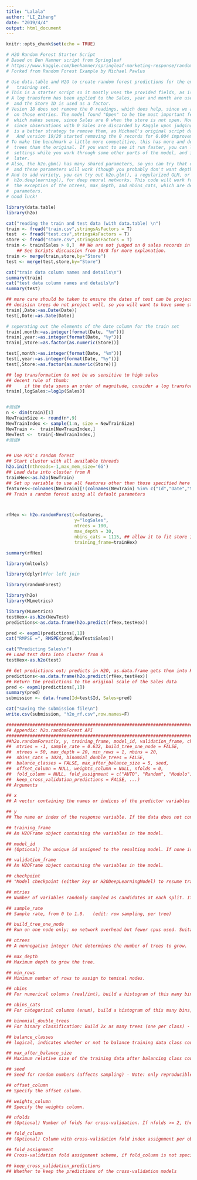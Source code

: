```yaml
---
title: "Lalala"
author: "LI_Ziheng"
date: "2019/4/4"
output: html_document
---
```


```r
knitr::opts_chunk$set(echo = TRUE)
```

```r

# H2O Random Forest Starter Script
# Based on Ben Hamner script from Springleaf
# https://www.kaggle.com/benhamner/springleaf-marketing-response/random-forest-example
# Forked from Random Forest Example by Michael Pawlus

# Use data.table and H2O to create random forest predictions for the entire
#   training set.
# This is a starter script so it mostly uses the provided fields, as is.
# A log transform has been applied to the Sales, year and month are used,
#  and the Store ID is used as a factor.
# Vesion 18 does not remove the 0 readings, which does help, since we are not judged
#  on those entries. The model found "Open" to be the most important feature,
#  which makes sense, since Sales are 0 when the store is not open. However, 
#  since observations with 0 Sales are discarded by Kaggle upon judging, it
#  is a better strategy to remove them, as Michael's original script does.
#   And version 19/20 started removing the 0 records for 0.004 improvement. 
# To make the benchmark a little more competitive, this has more and deeper 
#  trees than the original. If you want to see it run faster, you can lower those
#  settings while you work through some other parts of the model, and increase them
#  later.
# Also, the h2o.gbm() has many shared parameters, so you can try that out as well,
#  and these parameters will work (though you probably don't want depth 30 for GBM).
# And to add variety, you can try out h2o.glm(), a regularized GLM, or 
#  h2o.deeplearning(), for deep neural networks. This code will work for either with
#  the exception of the ntrees, max_depth, and nbins_cats, which are decision tree
#  parameters.
# Good luck!

library(data.table)  
library(h2o)

cat("reading the train and test data (with data.table) \n")
train <- fread("train.csv",stringsAsFactors = T)
test  <- fread("test.csv",stringsAsFactors = T)
store <- fread("store.csv",stringsAsFactors = T)
train <- train[Sales > 0,]  ## We are not judged on 0 sales records in test set
    ## See Scripts discussion from 10/8 for more explanation.
train <- merge(train,store,by="Store")
test <- merge(test,store,by="Store")

cat("train data column names and details\n")
summary(train)
cat("test data column names and details\n")
summary(test)

## more care should be taken to ensure the dates of test can be projected from train
## decision trees do not project well, so you will want to have some strategy here, if using the dates
train[,Date:=as.Date(Date)]
test[,Date:=as.Date(Date)]

# seperating out the elements of the date column for the train set
train[,month:=as.integer(format(Date, "%m"))]
train[,year:=as.integer(format(Date, "%y"))]
train[,Store:=as.factor(as.numeric(Store))]

test[,month:=as.integer(format(Date, "%m"))]
test[,year:=as.integer(format(Date, "%y"))]
test[,Store:=as.factor(as.numeric(Store))]

## log transformation to not be as sensitive to high sales
## decent rule of thumb: 
##     if the data spans an order of magnitude, consider a log transform
train[,logSales:=log1p(Sales)]


#测试#
n <- dim(train)[1]
NewTrainSize <- round(n*.9)
NewTrainIndex <- sample(1:n, size = NewTrainSize)
NewTrain <-  train[NewTrainIndex,]
NewTest <-  train[-NewTrainIndex,]
#测试#


## Use H2O's random forest
## Start cluster with all available threads
h2o.init(nthreads=-1,max_mem_size='6G')
## Load data into cluster from R
trainHex<-as.h2o(NewTrain)
## Set up variable to use all features other than those specified here
features<-colnames(NewTrain)[!(colnames(NewTrain) %in% c("Id","Date","Sales","logSales","Customers"))]
## Train a random forest using all default parameters



rfHex <- h2o.randomForest(x=features,
                          y="logSales", 
                          ntrees = 100,
                          max_depth = 30,
                          nbins_cats = 1115, ## allow it to fit store ID
                          training_frame=trainHex)

summary(rfHex)
```


```r
library(mltools)

library(dplyr)#for left join

library(randomForest)

library(h2o)
library(MLmetrics)
```

```r
library(MLmetrics)
testHex<-as.h2o(NewTest)
predictions<-as.data.frame(h2o.predict(rfHex,testHex))
```

```r
pred <- expm1(predictions[,1])
cat("RMPSE =", RMSPE(pred,NewTest$Sales))

```






```r
cat("Predicting Sales\n")
## Load test data into cluster from R
testHex<-as.h2o(test)

## Get predictions out; predicts in H2O, as.data.frame gets them into R
predictions<-as.data.frame(h2o.predict(rfHex,testHex))
## Return the predictions to the original scale of the Sales data
pred <- expm1(predictions[,1])
summary(pred)
submission <- data.frame(Id=test$Id, Sales=pred)

cat("saving the submission file\n")
write.csv(submission, "h2o_rf.csv",row.names=F)

####################################################################################
## Appendix: h2o.randomForest API
####################################################################################
##h2o.randomForest(x, y, training_frame, model_id, validation_frame, checkpoint,
##  mtries = -1, sample_rate = 0.632, build_tree_one_node = FALSE,
##  ntrees = 50, max_depth = 20, min_rows = 1, nbins = 20,
##  nbins_cats = 1024, binomial_double_trees = FALSE,
##  balance_classes = FALSE, max_after_balance_size = 5, seed,
##  offset_column = NULL, weights_column = NULL, nfolds = 0,
##  fold_column = NULL, fold_assignment = c("AUTO", "Random", "Modulo"),
##  keep_cross_validation_predictions = FALSE, ...)
## Arguments

## x	
## A vector containing the names or indices of the predictor variables to use in building the GBM model.

## y	
## The name or index of the response variable. If the data does not contain a header, this is the column index number starting at 1, and increasing from left to right. (The response must be either an integer or a categorical variable).

## training_frame	
## An H2OFrame object containing the variables in the model.

## model_id	
## (Optional) The unique id assigned to the resulting model. If none is given, an id will automatically be generated.

## validation_frame	
## An H2OFrame object containing the variables in the model.

## checkpoint	
## "Model checkpoint (either key or H2ODeepLearningModel) to resume training with."

## mtries	
## Number of variables randomly sampled as candidates at each split. If set to -1, defaults to sqrtp for classification, and p/3 for regression, where p is the number of predictors.

## sample_rate	
## Sample rate, from 0 to 1.0.   (edit: row sampling, per tree)

## build_tree_one_node	
## Run on one node only; no network overhead but fewer cpus used. Suitable for small datasets.

## ntrees	
## A nonnegative integer that determines the number of trees to grow.

## max_depth	
## Maximum depth to grow the tree.

## min_rows	
## Minimum number of rows to assign to teminal nodes.

## nbins	
## For numerical columns (real/int), build a histogram of this many bins, then split at the best point.

## nbins_cats	
## For categorical columns (enum), build a histogram of this many bins, then split at the best point. Higher values can lead to more overfitting.

## binomial_double_trees	
## For binary classification: Build 2x as many trees (one per class) - can lead to higher accuracy.

## balance_classes	
## logical, indicates whether or not to balance training data class counts via over/under-sampling (for imbalanced data)

## max_after_balance_size	
## Maximum relative size of the training data after balancing class counts (can be less than 1.0)

## seed	
## Seed for random numbers (affects sampling) - Note: only reproducible when running single threaded

## offset_column	
## Specify the offset column.

## weights_column	
## Specify the weights column.

## nfolds	
## (Optional) Number of folds for cross-validation. If nfolds >= 2, then validation must remain empty.

## fold_column	
## (Optional) Column with cross-validation fold index assignment per observation

## fold_assignment	
## Cross-validation fold assignment scheme, if fold_column is not specified Must be "AUTO", "Random" or "Modulo"

## keep_cross_validation_predictions	
## Whether to keep the predictions of the cross-validation models


```





